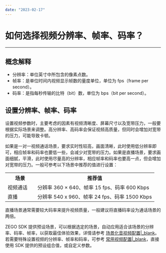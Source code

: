 ```yaml
---
date: "2023-02-17"
---
```

# 如何选择视频分辨率、帧率、码率？

- - -


## 概念解释

- 分辨率：单位英寸中所包含的像素点数。
- 帧率：是单位时间内视频显示帧数的量度单位，单位为 fps（frame per second）。
- 码率：是指每秒传输的比特（bit）数，单位为 bps（bit per second）。


## 设置分辨率、帧率、码率


设置视频参数时，主要考虑的因素有视频清晰度、屏幕尺寸以及宽带压力，一般要根据实际场景来调整。高分辨率、高码率会保证视频高质量，但同时会增加对宽带的压力，可能导致卡顿。

如果是一对一视频通话场景，要求实时性较高，画面清晰，此时使用低分辨率即可，相应帧率和码率也要低一些，会减少对宽带的压力。如果是直播场景，要求画面细腻，平滑，此时使用尽量高的分辨率，相应帧率和码率也要高一点，但会增加对宽带的压力。一般可参考以下场景中推荐的值进行设置：


<table>
  <colgroup>
    <col width="20%"/>
    <col width="80%"/>
  </colgroup>
  <tbody><tr>
    <th>场景</th>
    <th>推荐值</th>
  </tr>
  <tr>
    <td>视频通话</td>
    <td>分辨率 360 × 640、帧率 15 fps、码率 600 Kbps</td>
  </tr>
  <tr>
    <td>直播</td>
    <td>分辨率 540 x 960、帧率 24 fps、码率 1500 Kbps</td>
  </tr>
</tbody></table>

<div class="mk-hint">


直播场景通常需要较大码率来提升视频质量，一般建议将直播码率设为通话场景的两倍。
</div>


ZEGO SDK 提供预设场景，可以根据选定的场景，自动应用适合该场景的分辨率、码率、帧率，以获取最佳体验效果，详情请参考 [场景化音视频配置\|_blank](https://doc-zh.zego.im/article/16316)。若需要特殊设置视频的分辨率、帧率和码率，可参考 [常用视频配置\|_blank](https://doc-zh.zego.im/article/9826#3_1)，直接使用 SDK 提供的预设组合值，或自定义参数。

